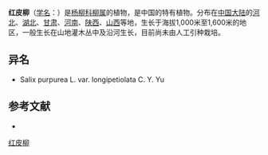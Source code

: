 {{Speciesbox
| name = 红皮柳
| status = 
| status_system = 
| image =
| genus = Salix
| species = sinopurpurea
| authority = C. Wang et Ch. Y. Yang
}}

'''红皮柳'''（[[学名|学名]]：{{lang|la|''Salix sinopurpurea''}}）是[[杨柳科|杨柳科]][[柳属|柳属]]的植物，是中国的特有植物。分布在[[中国大陆|中国大陆]]的[[河北|河北]]、[[湖北|湖北]]、[[甘肃|甘肃]]、[[河南|河南]]、[[陕西|陕西]]、[[山西|山西]]等地，生长于海拔1,000米至1,600米的地区，一般生长在山地灌木丛中及沿河生长，目前尚未由人工引种栽培。

== 异名 ==
* Salix purpurea L. var. longipetiolata C. Y. Yu

== 参考文献 ==
<div class="references-small">
* {{cite web| url =http://www.bioinfo.cn/db05/KmzwSpecies.php?action=view&id=20614| title =红皮柳| work =《中国高等植物数据库全库》| publisher =中国科学院微生物研究所| author =昆明植物研究所| accessdate =2009-02-25| deadurl =yes| archiveurl =https://web.archive.org/web/20160305025434/http://www.bioinfo.cn/db05/KmzwSpecies.php?action=view&id=20614| archivedate =2016-03-05}}
</div>
{{Taxonbar|from=Q15230958}}

[[Category:柳属|红皮柳]]


{{植物小作品}}